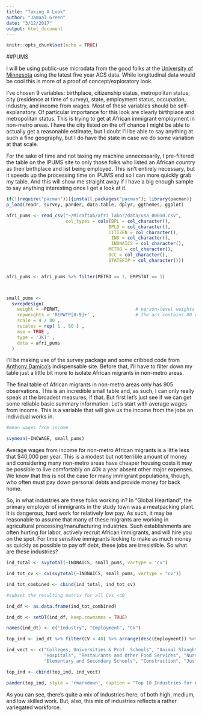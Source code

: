 ```yaml
---
title: "Taking A Look"
author: "Jamaal Green"
date: "3/12/2017"
output: html_document
---
```


```r
knitr::opts_chunk$set(echo = TRUE)
```

##PUMS

I will be using public-use microdata from the good folks at the [University of Minnesota](https://usa.ipums.org) using the latest five year ACS data. While longitudinal data would be cool this is more of a proof of concept/exploratory look. 

I've chosen 9 variables: birthplace, citizenship status, metropolitan status, city (residence at time of survey), state, employment status, occupation, industry, and income from wages. Most of these variables should be self-explanatory. Of particular importance for this look are clearly birthplace and metropolitan status. This is trying to get at African immigrant employment in non-metro areas. I have the city listed on the off chance I might be able to actually get a reasonable estimate, but I doubt I'll be able to say anything at such a fine geography, but I do have the state in case we do some variation at that scale. 

For the sake of time and not taxing my machine unnecessarily, I pre-filtered the table on the IPUMS site to only those folks who listed an African country as their birthplace and list being employed. This isn't entirely necessary, but it speeds up the processing time on IPUMS end so I can more quickly grab my table. And this will show me straight away if I have a big enough sample to say anything interesting once I get a look at it. 

```r

if(!(require("pacman"))){install.packages("pacman"); library(pacman)}
p_load(readr, survey, pander, data.table, dplyr, ggthemes, ggplot)

afri_pums <- read_csv("~/Miraftab/afri_labor/data/usa_00050.csv", 
                      col_types = cols(BPL = col_character(), 
                                      BPLD = col_character(), 
                                      CITIZEN = col_character(), 
                                       IND = col_character(), 
                                       INDNAICS = col_character(), 
                                      METRO = col_character(), 
                                      OCC = col_character(), 
                                      STATEFIP = col_character()))


afri_pums <- afri_pums %>% filter(METRO == 1, EMPSTAT == 1)



small_pums <- 									
  svrepdesign(									
    weight = ~PERWT, 							# person-level weights are stored in column "pwgtp"
    repweights = 'REPWTP[0-9]+' ,				# the acs contains 80 replicate weights, pwgtp1 - pwgtp80.  this [0-9] format captures all numeric values
    scale = 4 / 80 ,
    rscales = rep( 1 , 80 ) ,
    mse = TRUE ,
    type = 'JK1' ,
    data = afri_pums
  )

```

I'll be making use of the survey package and some cribbed code from [Anthony Damico's](http://www.asdfree.com/search/label/american%20community%20survey%20%28acs%29) indispensable site. Before that, I'll have to filter down my table just a little bit more to isolate African migrants in non-metro areas. 

The final table of African migrants in non-metro areas only has 905 observations. This is an incredible small table and, as such, I can only really speak at the broadest measures, if that. But first let's just see if we can get some reliable basic summary information. Let's start with average wages from income. This is a variable that will give us the income from the jobs an individual works in. 

```r

#mean wages from income

svymean(~INCWAGE, small_pums)

```

Average wages from income for non-metro African migrants is a little less that $40,000 per year. This is a modest but not terrible amount of money and considering many non-metro areas have cheaper housing costs it may be possible to live comfortably on 40k a year absent other major expenses. We know that this is not the case for many immigrant populations, though, who often must pay down personal debts and provide money for back home. 

So, in what industries are these folks working in? In "Global Heartland", the primary employer of immigrants in the study town was a meatpacking plant. It is dangerous, hard work for relatively low pay. As such, it may be reasonable to assume that many of these migrants are working in agricultural processing/manufacturing industries. Such establishments are often hurting for labor, actively recruit African immigrants, and will hire you on the spot. For time sensitive immigrants looking to make as much money as quickly as possible to pay off debt, these jobs are irresistible. So what are these industries?

```r

ind_total <- svytotal(~INDNAICS, small_pums, vartype = "cv")

ind_tot_cv <- cv(svytotal(~INDNAICS, small_pums, vartype = "cv"))

ind_tot_combined <- cbind(ind_total, ind_tot_cv)

#subset the resulting matrix for all CVs <40

ind_df <- as.data.frame(ind_tot_combined)

ind_dt <- setDT(ind_df, keep.rownames = TRUE)

names(ind_dt) <- c("Industry", "Employment", "CV")

top_ind <- ind_dt %>% filter(CV < 40) %>% arrange(desc(Employment)) %>% slice(1:10)

ind_vect <- c("Colleges, Universities & Prof. Schools", "Animal Slaughtering and Processing",
              "Hospitals", "Restaurants and Other Food Services", "Nursing Care Facilities",
              "Elementary and Secondary Schools", "Construction", "Justice, Public Order, and Safety Activities", "Traveler Accomodation", "Home Health Care Services")

top_ind <- cbind(top_ind, ind_vect)

pander(top_ind, style = 'rmarkdown', caption = "Top 10 Industries for African Immigrants\n in Non-Metro Areas", justify = c("left", "right", "right", "right"))
```

As you can see, there's quite a mix of industries here, of both high, medium, and low skilled work. But, also, this mix of industries reflects a rather variegated workforce. 